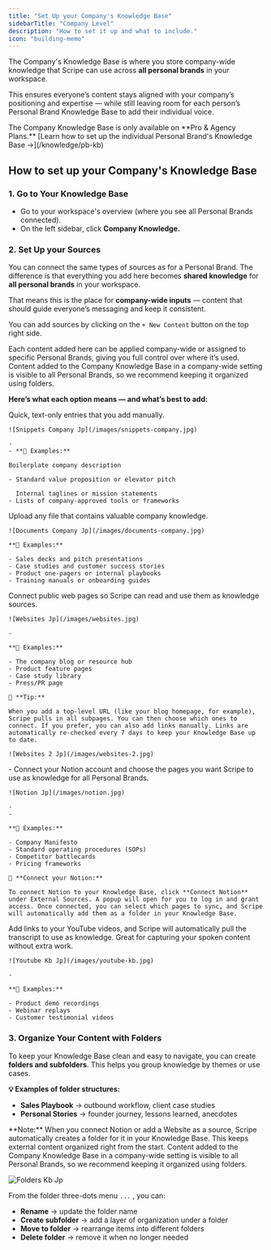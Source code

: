 ```yaml
---
title: "Set Up your Company's Knowledge Base"
sidebarTitle: "Company Level"
description: "How to set it up and what to include."
icon: "building-memo"
---
```


The Company's Knowledge Base is where you store company-wide knowledge that Scripe can use across **all personal brands** in your workspace.

This ensures everyone’s content stays aligned with your company’s positioning and expertise — while still leaving room for each person’s Personal Brand Knowledge Base to add their individual voice.

<Info>
  The Company Knowledge Base is only available on **Pro & Agency Plans.**
</Info>

<Tip>
  [Learn how to set up the individual Personal Brand's Knowledge Base →](/knowledge/pb-kb)
</Tip>

## How to set up your Company's Knowledge Base

### 1. Go to Your Knowledge Base

- Go to your workspace's overview (where you see all Personal Brands connected).
- On the left sidebar, click **Company Knowledge.**

### 2. Set Up your Sources

You can connect the same types of sources as for a Personal Brand. The difference is that everything you add here becomes **shared knowledge** for **all personal brands** in your workspace.

That means this is the place for **company-wide inputs** — content that should guide everyone’s messaging and keep it consistent.

You can add sources by clicking on the `+ New Content` button on the top right side.

<Tip>
  Each content added here can be applied company-wide or assigned to specific Personal Brands, giving you full control over where it’s used.
</Tip>

<Info>
  Content added to the Company Knowledge Base in a company-wide setting is visible to all Personal Brands, so we recommend keeping it organized using folders.
</Info>

**Here’s what each option means — and what’s best to add:**

<CardGroup cols={1}>
  <Card title="Text Notes" icon="note-sticky">
    Quick, text-only entries that you add manually.

    ![Snippets Company Jp](/images/snippets-company.jpg)

    - 
    - **📝 Examples:**

    Boilerplate company description

    - Standard value proposition or elevator pitch

      Internal taglines or mission statements
    - Lists of company-approved tools or frameworks
  </Card>
  <Card title="Documents" icon="paperclip">
    Upload any file that contains valuable company knowledge.

    ![Documents Company Jp](/images/documents-company.jpg)

    **📝 Examples:**

    - Sales decks and pitch presentations
    - Case studies and customer success stories
    - Product one-pagers or internal playbooks
    - Training manuals or onboarding guides
  </Card>
  <Card title="Websites" icon="laptop-mobile">
    Connect public web pages so Scripe can read and use them as knowledge sources.

    ![Websites Jp](/images/websites.jpg)

    - 

    **📝 Examples:**

    - The company blog or resource hub
    - Product feature pages
    - Case study library
    - Press/PR page

    🔄 **Tip:**

    When you add a top-level URL (like your blog homepage, for example), Scripe pulls in all subpages. You can then choose which ones to connect. If you prefer, you can also add links manually. Links are automatically re-checked every 7 days to keep your Knowledge Base up to date.

    ![Websites 2 Jp](/images/websites-2.jpg)
  </Card>
  <Card title="Notion" icon="folders">
    - Connect your Notion account and choose the pages you want Scripe to use as knowledge for all Personal Brands.

    ![Notion Jp](/images/notion.jpg)

    - 
    - 

    **📝 Examples:**

    - Company Manifesto
    - Standard operating procedures (SOPs)
    - Competitor battlecards
    - Pricing frameworks

    🔗 **Connect your Notion:**

    To connect Notion to your Knowledge Base, click **Connect Notion** under External Sources. A popup will open for you to log in and grant access. Once connected, you can select which pages to sync, and Scripe will automatically add them as a folder in your Knowledge Base.
  </Card>
  <Card title="Youtube Videos" icon="circle-video">
    Add links to your YouTube videos, and Scripe will automatically pull the transcript to use as knowledge. Great for capturing your spoken content without extra work.

    ![Youtube Kb Jp](/images/youtube-kb.jpg)

    - 

    **📝 Examples:**

    - Product demo recordings
    - Webinar replays
    - Customer testimonial videos
  </Card>
</CardGroup>

### 3. Organize Your Content with Folders

To keep your Knowledge Base clean and easy to navigate, you can create **folders and subfolders**. This helps you group knowledge by themes or use cases.

**💡 Examples of folder structures:**

- **Sales Playbook** → outbound workflow, client case studies
- **Personal Stories** → founder journey, lessons learned, anecdotes

<Info>
  **Note:** When you connect Notion or add a Website as a source, Scripe automatically creates a folder for it in your Knowledge Base. This keeps external content organized right from the start.
</Info>

<Info>
  Content added to the Company Knowledge Base in a company-wide setting is visible to all Personal Brands, so we recommend keeping it organized using folders.
</Info>

![Folders Kb Jp](/images/folders-kb.jpg)

From the folder three-dots menu `...` , you can:

- **Rename** → update the folder name
- **Create subfolder** → add a layer of organization under a folder
- **Move to folder** → rearrange items into different folders
- **Delete folder** → remove it when no longer needed